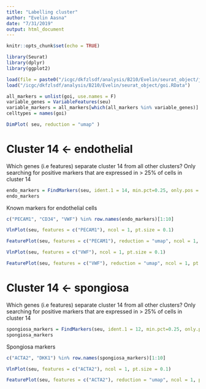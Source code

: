 ```yaml
---
title: "Labelling cluster"
author: "Evelin Aasna"
date: "7/31/2019"
output: html_document
---
```


```r
knitr::opts_chunk$set(echo = TRUE)
```


```r
library(Seurat)
library(dplyr)
library(ggplot2)
```

```r
load(file = paste0("/icgc/dkfzlsdf/analysis/B210/Evelin/seurat_object/joined.RData"))
load("/icgc/dkfzlsdf/analysis/B210/Evelin/seurat_object/goi.RData")
```

```r
all_markers = unlist(goi, use.names = F)
variable_genes = VariableFeatures(seu)
variable_markers = all_markers[which(all_markers %in% variable_genes)]
celltypes = names(goi)
```


```r
DimPlot( seu, reduction = "umap" )
```

# Cluster 14 <- endothelial

Which genes (i.e features) separate cluster 14 from all other clusters? Only searching for positive markers that are expressed in > 25% of cells in cluster 14
```r
endo_markers = FindMarkers(seu, ident.1 = 14, min.pct=0.25, only.pos = TRUE)
endo_markers
```

Known markers for endothelial cells
```r
c("PECAM1", "CD34", "VWF") %in% row.names(endo_markers)[1:10]
```

```r
VlnPlot(seu, features = c("PECAM1"), ncol = 1, pt.size = 0.1)
```

```r
FeaturePlot(seu, features = c("PECAM1"), reduction = "umap", ncol = 1, pt.size = 0.2)
```
```r
VlnPlot(seu, features = c("VWF"), ncol = 1, pt.size = 0.1)
```


```r
FeaturePlot(seu, features = c("VWF"), reduction = "umap", ncol = 1, pt.size = 0.2)
```


# Cluster 14 <- spongiosa

Which genes (i.e features) separate cluster 14 from all other clusters? Only searching for positive markers that are expressed in > 25% of cells in cluster 14
```r
spongiosa_markers = FindMarkers(seu, ident.1 = 12, min.pct=0.25, only.pos = TRUE)
spongiosa_markers
```

Spongiosa markers
```r
c("ACTA2", "DKK1") %in% row.names(spongiosa_markers)[1:10]
```

```r
VlnPlot(seu, features = c("ACTA2"), ncol = 1, pt.size = 0.1)
```


```r
FeaturePlot(seu, features = c("ACTA2"), reduction = "umap", ncol = 1, pt.size = 0.2)
```

